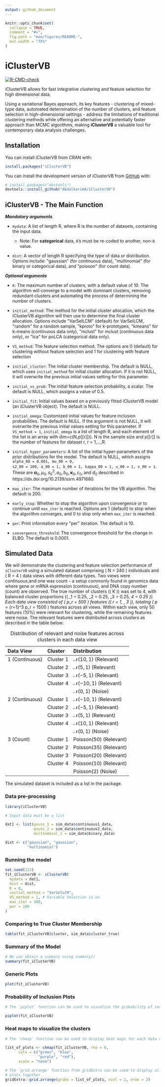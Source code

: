 ```yaml
---
output: github_document
---
```


<!-- README.md is generated from README.Rmd. Please edit that file -->

```r
knitr::opts_chunk$set(
  collapse = TRUE,
  comment = "#>",
  fig.path = "man/figures/README-",
  out.width = "75%"
)
```

# iClusterVB

<!-- badges: start -->
[![R-CMD-check](https://github.com/AbdalkarimA/iClusterVB/actions/workflows/R-CMD-check.yaml/badge.svg)](https://github.com/AbdalkarimA/iClusterVB/actions/workflows/R-CMD-check.yaml)
<!-- badges: end -->

iClusterVB allows for fast integrative clustering and feature selection for high dimensional data.
    
Using a variational Bayes approach, its key features - clustering of mixed-type data, automated determination of the number of clusters, and feature selection in high-dimensional settings - address the limitations of traditional clustering methods while offering an alternative and potentially faster approach than MCMC algorithms, making __iClusterVB__ a valuable tool for contemporary data analysis challenges.

## Installation

You can install iClusterVB from CRAN with:

``` r
install.packages("iClusterVB")
```

You can install the development version of iClusterVB from [GitHub](https://github.com/AbdalkarimA/iClusterVB) with:

``` r
# install.packages("devtools")
devtools::install_github("AbdalkarimA/iClusterVB")
```

## iClusterVB - The Main Function

***Mandatory arguments***

-   `mydata`: A list of length R, where R is the number of datasets,
    containing the input data.

    -   Note: For **categorical** data, `0`'s must be re-coded to
        another, non-`0` value.

-   `dist`: A vector of length R specifying the type of data or
    distribution. Options include: \"gaussian\" (for continuous data),
    \"multinomial\" (for binary or categorical data), and \"poisson\"
    (for count data).

::: flushleft
***Optional arguments***
:::

-   `K`: The maximum number of clusters, with a default value of 10. The
    algorithm will converge to a model with dominant clusters, removing
    redundant clusters and automating the process of determining the
    number of clusters.

-   `initial_method`: The method for the initial cluster allocation,
    which the iClusterVB algorithm will then use to determine the final
    cluster allocation. Options include \"VarSelLCM\" (default) for
    VarSelLCM, \"random\" for a random sample, \"kproto\"
    for k-prototypes, \"kmeans\" for k-means (continuous
    data only), \"mclust\" for mclust (continuous data only),
    or \"lca\" for poLCA (categorical data only).

-   `VS_method`: The feature selection method. The options are 0
    (default) for clustering without feature selection and 1 for
    clustering with feature selection

-   `initial_cluster`: The initial cluster membership. The default is
    NULL, which uses `initial_method` for initial cluster allocation. If
    it is not NULL, it will overwrite the previous initial values
    setting for this parameter.

-   `initial_vs_prob`: The initial feature selection probability, a
    scalar. The default is NULL, which assigns a value of 0.5.

-   `initial_fit`: Initial values based on a previously fitted
    iClusterVB model (an iClusterVB object). The default is NULL.

-   `initial_omega`: Customized initial values for feature inclusion
    probabilities. The default is NULL. If the argument is not NULL, it
    will overwrite the previous initial values setting for this
    parameter. If `VS_method = 1`, `initial_omega` is a list of length
    R, and each element of the list is an array with
    dim=c(N,p[[r]])). N is the sample size and p[[r]] is the
    number of features for dataset r, r = 1,...,R.

-   `initial_hyper_parameters`: A list of the initial hyper-parameters
    of the prior distributions for the model. The default is NULL, which
    assigns `alpha_00 = 0.001, mu_00 = 0,`\
    `s2_00 = 100, a_00 = 1, b_00 = 1, kappa_00 = 1, u_00 = 1, v_00 = 1`.
    These are
    $\boldsymbol{\alpha}_0, \mu_0, s^2_0, a_0, b_0, \boldsymbol{\kappa}_0, c_0, \text{and } d_0$
    described in https://dx.doi.org/10.2139/ssrn.4971680.

-   `max_iter`: The maximum number of iterations for the VB algorithm.
    The default is 200.

-   `early_stop`: Whether to stop the algorithm upon convergence or to
    continue until `max_iter` is reached. Options are 1 (default) to
    stop when the algorithm converges, and 0 to stop only when
    `max_iter` is reached.

-   `per`: Print information every \"per\" iteration. The default is 10.

-   `convergence_threshold`: The convergence threshold for the change in
    ELBO. The default is 0.0001.


## Simulated Data

We will demonstrate the clustering and feature selection performance of `iClusterVB` using a simulated dataset comprising \( N = 240 \) individuals and \( R = 4 \) data views with different data types. Two views were continuous,and  one was count -- a setup commonly found in genomics data where gene or mRNA expression (continuous), and DNA copy number (count) are observed. The true number of clusters (\( K \)) was set to 4, with balanced cluster proportions (\( \pi_1 = 0.25, \pi_2 = 0.25, \pi_3 = 0.25, \pi_4 = 0.25 \)). Each data view consisted of \( p_r = 500 \) features (\( r = 1, \dots, 3 \)), totaling \( p = \sum_{r=1}^3 p_r = 1500 \) features across all views. Within each view, only 50 features (10\%) were relevant for clustering, while the remaining features were noise. The relevant features were distributed across clusters as described in the table below:


::: {#tab:simulated-dataset}
  **Data View**    **Cluster**   **Distribution**
  ---------------- ------------- -------------------------------------
  1 (Continuous)   Cluster 1     $\mathcal{N}(10, 1)$ (Relevant)
                   Cluster 2     $\mathcal{N}(5, 1)$ (Relevant)
                   Cluster 3     $\mathcal{N}(-5, 1)$ (Relevant)
                   Cluster 4     $\mathcal{N}(-10, 1)$ (Relevant)
                                 $\mathcal{N}(0, 1)$ (Noise)
  2 (Continuous)   Cluster 1     $\mathcal{N}(-10, 1)$ (Relevant)
                   Cluster 2     $\mathcal{N}(-5, 1)$ (Relevant)
                   Cluster 3     $\mathcal{N}(5, 1)$ (Relevant)
                   Cluster 4     $\mathcal{N}(10, 1)$ (Relevant)
                                 $\mathcal{N}(0, 1)$ (Noise)
  3 (Count)        Cluster 1     $\text{Poisson}(50)$ (Relevant)
                   Cluster 2     $\text{Poisson}(35)$ (Relevant)
                   Cluster 3     $\text{Poisson}(20)$ (Relevant)
                   Cluster 4     $\text{Poisson}(10)$ (Relevant)
                                 $\text{Poisson}(2)$ (Noise)

  : Distribution of relevant and noise features across clusters in each
  data view
:::

The simulated dataset is included as a list in the package.

### Data pre-processing

```r
library(iClusterVB)

# Input data must be a list

dat1 <- list(gauss_1 = sim_data$continuous1_data,
             gauss_2 = sim_data$continuous2_data,
             multinomial_1 = sim_data$binary_data)

dist <- c("gaussian", "gaussian",
          "multinomial")

```

### Running the model

```r
set.seed(123)
fit_iClusterVB <- iClusterVB(
  mydata = dat1,
  dist = dist,
  K = 8,
  initial_method = "VarSelLCM",
  VS_method = 1, # Variable Selection is on
  max_iter = 100,
  per = 100
)
```

### Comparing to True Cluster Membership

```r
table(fit_iClusterVB$cluster, sim_data$cluster_true)
```


### Summary of the Model

```r
# We can obtain a summary using summary()
summary(fit_iClusterVB)
```


### Generic Plots

```r
plot(fit_iClusterVB)
```


### Probability of Inclusion Plots

```r
# The `piplot` function can be used to visualize the probability of inclusion

piplot(fit_iClusterVB)
```


### Heat maps to visualize the clusters


```r
# The `chmap` function can be used to display heat maps for each data view

list_of_plots <- chmap(fit_iClusterVB, rho = 0,
      cols = c("green", "blue",
               "purple", "red"),
      scale = "none")
```

```r
# The `grid.arrange` function from gridExtra can be used to display all the 
# plots together
gridExtra::grid.arrange(grobs = list_of_plots, ncol = 2, nrow = 2)
```
